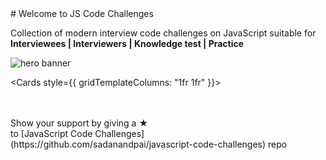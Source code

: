 
<div className="text-center">
# Welcome to JS Code Challenges

Collection of modern interview code challenges on JavaScript suitable for <br />
**Interviewees | Interviewers | Knowledge test | Practice**

<Image
  src="/hero.png"
  alt="hero banner"
  width={400}
  height={350}
  className="m-auto"
/>
</div>

<Cards style={{ gridTemplateColumns: "1fr 1fr" }}>
  <Card title="Concepts" href="/concepts/primitives" />
  <Card title="Challenges" href="/challenges/primitives" />
</Cards>

<br />
<br />

<div className="text-center">
  Show your support by giving a ★ <br /> to [JavaScript Code
  Challenges](https://github.com/sadanandpai/javascript-code-challenges) repo
</div>
